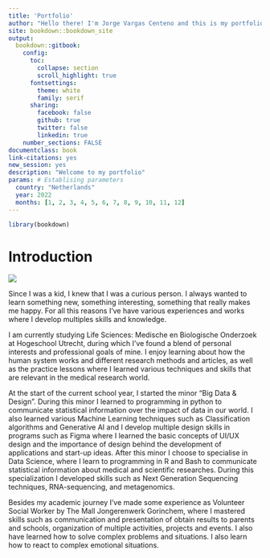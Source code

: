 ```yaml
---
title: 'Portfolio' 
author: "Hello there! I'm Jorge Vargas Centeno and this is my portfolio where you can explore and visualize my multiple projects in R, Python and multiple machine learning techniques."
site: bookdown::bookdown_site
output: 
  bookdown::gitbook:
    config:
      toc:
        collapse: section
        scroll_highlight: true
      fontsettings:
        theme: white
        family: serif
      sharing:
        facebook: false
        github: true
        twitter: false
        linkedin: true
    number_sections: FALSE
documentclass: book
link-citations: yes
new_session: yes
description: "Welcome to my portfolio"
params: # Establising parameters
  country: "Netherlands"
  year: 2022
  months: [1, 2, 3, 4, 5, 6, 7, 8, 9, 10, 11, 12]
---
```

```r
library(bookdown)
```


# Introduction

![](https://external-content.duckduckgo.com/iu/?u=https%3A%2F%2Findoanalytica.com%2Fstatic%2Fimages%2Fdata-science-4.gif&f=1&nofb=1&ipt=f7b18abb5973fabed1ed93a6202c970c6b4a49f5a71060b06ddf4b19f4377cba&ipo=images)

Since I was a kid, I knew that I was a curious person. I always wanted to learn something new, something interesting, something that really makes me happy. For all this reasons I’ve have various experiences and works where I develop multiples skills and knowledge.  

I am currently studying Life Sciences: Medische en Biologische Onderzoek at Hogeschool Utrecht, during which I’ve found a blend of personal interests and professional goals of mine. I enjoy learning about how the human system works and different research methods and articles, as well as the practice lessons where I learned various techniques and skills that are relevant in the medical research world.

At the start of the current school year, I started the minor “Big Data & Design”. During this minor I learned to programming in python to communicate statistical information over the impact of data in our world. I also learned various Machine Learning techniques such as Classification algorithms and Generative AI and I develop multiple design skills in programs such as Figma where I learned the basic concepts of UI/UX design and the importance of design behind the development of applications and start-up ideas. After this minor I choose to specialise in Data Science, where I learn to programming in R and Bash to communicate statistical information about medical and scientific researches. During this specialization I developed skills such as Next Generation Sequencing techniques, RNA-sequencing, and metagenomics. 

Besides my academic journey I’ve made some experience as Volunteer Social Worker by The Mall Jongerenwerk Gorinchem, where I mastered skills such as communication and presentation of  obtain results to parents and schools, organization of multiple activities, projects and events. I also have learned how to solve complex problems and situations. I also learn how to react to complex emotional situations.
